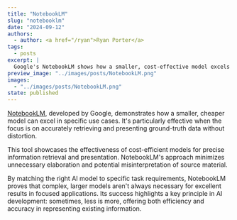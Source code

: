 ```yaml
---
title: "NotebookLM"
slug: "notebooklm"
date: "2024-09-12"
authors:
  - author: <a href="/ryan">Ryan Porter</a>
tags:
  - posts
excerpt: |
  Google's NotebookLM shows how a smaller, cost-effective model excels in accurately retrieving and presenting ground-truth data.
preview_image: "../images/posts/NotebookLM.png"
images:
  - "../images/posts/NotebookLM.png"
state: published
---
```



<p class="center-full-image">
    <BlogImage className="center-small-image"
        images={props.pageContext.frontmatter.images} 
        name="NotebookLM.png"
        alt="NotebookLM: Google's AI-powered document interaction tool."
    />
</p>

[NotebookLM](https://notebooklm.google.com), developed by Google, demonstrates how a smaller, cheaper model can excel in specific use cases. It's particularly effective when the focus is on accurately retrieving and presenting ground-truth data without distortion.

This tool showcases the effectiveness of cost-efficient models for precise information retrieval and presentation. NotebookLM's approach minimizes unnecessary elaboration and potential misinterpretation of source material.

By matching the right AI model to specific task requirements, NotebookLM proves that complex, larger models aren't always necessary for excellent results in focused applications. Its success highlights a key principle in AI development: sometimes, less is more, offering both efficiency and accuracy in representing existing information.
